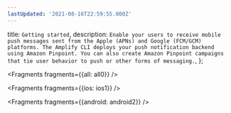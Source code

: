 ```yaml
---
lastUpdated: '2021-08-16T22:59:55.000Z'
---
```

  title: `Getting started`,
  description: `Enable your users to receive mobile push messages sent from the Apple (APNs) and Google (FCM/GCM) platforms. The Amplify CLI deploys your push notification backend using Amazon Pinpoint. You can also create Amazon Pinpoint campaigns that tie user behavior to push or other forms of messaging.`,
};


<Fragments fragments={{all: all0}} />


<Fragments fragments={{ios: ios1}} />


<Fragments fragments={{android: android2}} />
